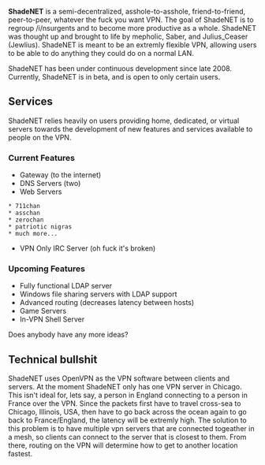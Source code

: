 '''ShadeNET''' is a semi-decentralized, asshole-to-asshole, friend-to-friend, peer-to-peer, whatever the fuck you want VPN. The goal of ShadeNET is to regroup /i/nsurgents and to become more productive as a whole. ShadeNET was thought up and brought to life by mepholic, Saber, and Julius_Ceaser (Jewlius). ShadeNET is meant to be an extremly flexible VPN, allowing users to be able to do anything they could do on a normal LAN.

ShadeNET has been under continuous development since late 2008. Currently, ShadeNET is in beta, and is open to only certain users. 

==Services==
ShadeNET relies heavily on users providing home, dedicated, or virtual servers towards the development of new features and services available to people on the VPN.

===Current Features===
* Gateway (to the internet)
* DNS Servers (two)
* Web Servers
 * 711chan
 * asschan
 * zerochan
 * patriotic nigras
 * much more...
* VPN Only IRC Server (oh fuck it's broken)

===Upcoming Features===
* Fully functional LDAP server
* Windows file sharing servers with LDAP support
* Advanced routing (decreases latency between hosts)
* Game Servers
* In-VPN Shell Server

Does anybody have any more ideas?

==Technical bullshit==
ShadeNET uses OpenVPN as the VPN software between clients and servers. At the moment ShadeNET only has one VPN server in Chicago. This isn't ideal for, lets say, a person in England connecting to a person in France over the VPN. Since the packets first have to travel cross-sea to Chicago, Illinois, USA, then have to go back across the ocean again to go back to France/England, the latency will be extremly high. The solution to this problem is to have multiple vpn servers that are connected togeather in a mesh, so clients can connect to the server that is closest to them. From there, routing on the VPN will determine how to get to another location fastest.